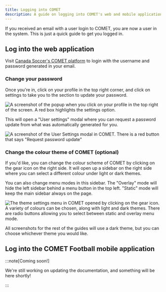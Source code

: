 ```yaml
---
title: Logging into COMET
description: A guide on logging into COMET's web and mobile applications
---
```



If you received an email with a user login to COMET, you are now a user in the system. This is just a quick guide to get you logged in.

## Log into the web application

Visit [Canada Soccer's COMET platform](https://comet.canadasoccer.com/) to login with the username and password generated in your email.

### Change your password

Once you're in, click on your profile in the top right corner, and click on settings to take you to the section to update your password.

<Image
  src={loginSettings}
  alt='A screenshot of the popup when you click on your profile in the top right of the screen. A red box highlights the settings option.'
/>

This will open a "User settings" modal where you can request a password update from what was automatically generated for you.

<Image
  src={userSettings}
  alt='A screenshot of the User Settings modal in COMET. There is a red button that says "Request password update"'
/>

### Change the colour theme of COMET (optional)

If you'd like, you can change the colour scheme of COMET by clicking on the gear icon on the right side. It will open up a sidebar on the right side where you can select a different colour under light or dark themes.

You can also change menu modes in this sidebar. The "Overlay" mode will hide the left sidebar behind a menu button in the top left. "Static" mode will keep the main sidebar always on the page.

<Image
  src={themeSettings}
  alt='The theme settings menu in COMET opened by clicking on the gear icon. A variety of colours can be chosen, along with light and dark themes. There are radio buttons allowing you to select between static and overlay menu mode.'
/>

All screenshots for the rest of the guides will use a dark theme, but you can choose whichever theme you would like.

## Log into the COMET Football mobile application

:::note[Coming soon!]

We're still working on updating the documentation, and something will be here shortly!

:::
